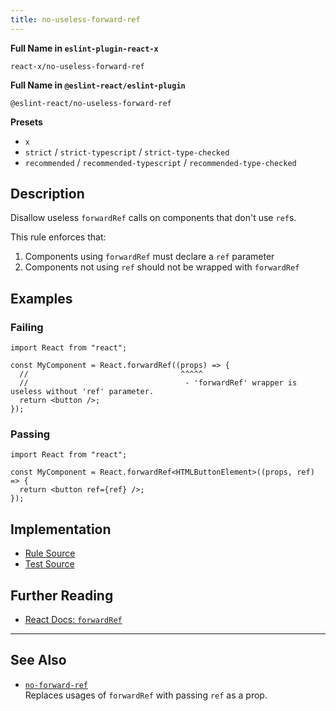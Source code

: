 ```yaml
---
title: no-useless-forward-ref
---
```


**Full Name in `eslint-plugin-react-x`**

```plain copy
react-x/no-useless-forward-ref
```

**Full Name in `@eslint-react/eslint-plugin`**

```plain copy
@eslint-react/no-useless-forward-ref
```

**Presets**

- `x`
- `strict` / `strict-typescript` / `strict-type-checked`
- `recommended` / `recommended-typescript` / `recommended-type-checked`

## Description

Disallow useless `forwardRef` calls on components that don't use `ref`s.

This rule enforces that:

1. Components using `forwardRef` must declare a `ref` parameter
2. Components not using `ref` should not be wrapped with `forwardRef`

## Examples

### Failing

```tsx
import React from "react";

const MyComponent = React.forwardRef((props) => {
  //                                  ^^^^^
  //                                   - 'forwardRef' wrapper is useless without 'ref' parameter.
  return <button />;
});
```

### Passing

```tsx
import React from "react";

const MyComponent = React.forwardRef<HTMLButtonElement>((props, ref) => {
  return <button ref={ref} />;
});
```

## Implementation

- [Rule Source](https://github.com/Rel1cx/eslint-react/tree/main/packages/plugins/eslint-plugin-react-x/src/rules/no-useless-forward-ref.ts)
- [Test Source](https://github.com/Rel1cx/eslint-react/tree/main/packages/plugins/eslint-plugin-react-x/src/rules/no-useless-forward-ref.spec.ts)

## Further Reading

- [React Docs: `forwardRef`](https://react.dev/reference/react/forwardRef)

---

## See Also

- [`no-forward-ref`](./no-forward-ref)\
  Replaces usages of `forwardRef` with passing `ref` as a prop.
